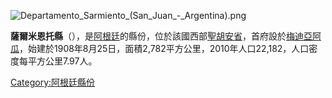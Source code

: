 [[Image:Departamento_Sarmiento_(San_Juan_-_Argentina).png|right]]
{{coord|32|00|S|68|31|W|display=title}}

'''薩爾米恩托縣'''（{{lang-es|Departamento Sarmiento}}），是[[阿根廷|阿根廷]]的縣份，位於該國西部[[聖胡安省_(阿根廷)|聖胡安省]]，首府設於[[梅迪亞阿瓜|梅迪亞阿瓜]]，始建於1908年8月25日，面積2,782平方公里，2010年人口22,182，人口密度每平方公里7.97人。

{{Argentina-geo-stub}}
[[Category:阿根廷縣份|Category:阿根廷縣份]]